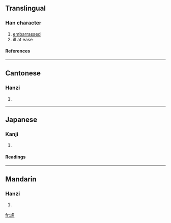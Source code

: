 {{see|尴}}

==Translingual==
===Han character===
{{Han char|rn=43|rad=尢|as=14|sn=17|four=4801<sub>1</sub>|canj=大山尸戈廿 (KUSIT), 大山尸一廿 (KUSMT)}}
# [[embarrassed]]
# ill at ease
====References====
{{Han ref|kx=0299.221|dkj=07624|dj=0595.020|hdz=10557.150|uh=5C37|ud=23607|bh=C0AA|bd=49322}}
----
==Cantonese==
===Hanzi===
{{yue-hanzi|jyut=|y=gaam1, gaam3}}
# {{defn|Cantonese}}
----
==Japanese==
===Kanji===
{{ja-kanji|grade=|rs=尢14}}
# {{defn|Japanese}} 
====Readings====
{{ja-readings|on=[[かん]] (kan), [[けん]] (ken)|kun=}}
----
==Mandarin==
===Hanzi===
{{cmn-hanzi|sim=尴|pin=[[gān]] ([[gan1]])|wg=kan<sup>1</sup>}}
# {{defn|Mandarin}}

[[fr:尷]]